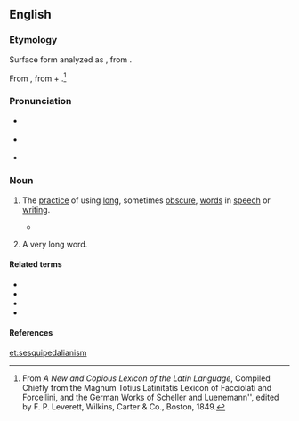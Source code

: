 ==English==

===Etymology===
Surface form analyzed as {{affix|en|sesquipedalian|-ism}}, from {{affix|en|sesqui-|gloss1=one and a half|pedalian|gloss2=of the foot}}.

From {{der|en|la|sēsquipedālis||a foot and a half long; in [[metaphorical]] use, “of an unnatural length, huge, big”}}, from {{m|la|sēsqui||one and a half times as great}} + {{m|la|pedālis||foot}}.<ref>From ''A New and Copious Lexicon of the Latin Language'', Compiled Chiefly from the Magnum Totius Latinitatis Lexicon of Facciolati and Forcellini, and the German Works of Scheller and Luenemann'', edited by F. P. Leverett, Wilkins, Carter & Co., Boston, 1849.</ref>

===Pronunciation===
* {{a|UK}} {{IPA|/sɛz.kwɪ.pəˈdɛl.i.ən.ɪsm̩/|lang=en}}
* {{a|US}} {{IPA|/ˌsɛskwəpəˈdeɪliənɪzm̩/|lang=en}}
* {{audio|en-us-sesquipedalianism.ogg|Audio (US)|lang=en}}

===Noun===
{{en-noun}}

# {{label|en|uncountable}} The [[practice]] of using [[long]], sometimes [[obscure]], [[word]]s in [[speech]] or [[writing]].
#* {{quote-book|year=1995|author=Michael Cart|title=From Romance to Realism|isbn=0060242892|page=257
|passage=His voice here is a marvelous juxtaposition of cool elegance, unaffected hipness, unabashed '''sesquipedalianism''' ("the rich bouquet of exuded sebaceousness") and swell conversational slang (...)}}
# {{label|en|countable}} A very long word.

====Related terms====
* {{l|en|sequi-}}
* {{l|en|sesquipedal}}
* {{l|en|sesquipedian}}
* {{l|en|sesquipedalian}}

====References====
<references/>
[[et:sesquipedalianism]]
